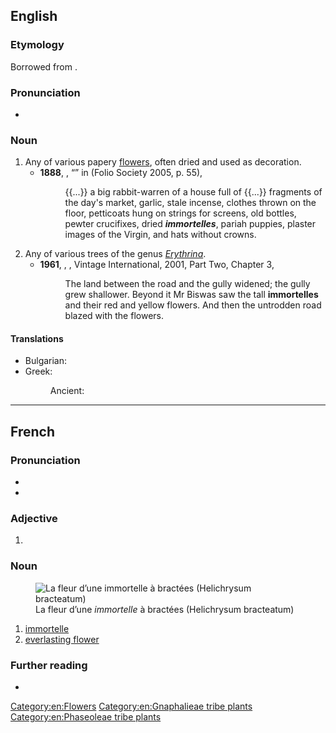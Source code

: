 ==English==
{{wikipedia}}

===Etymology===
Borrowed from {{bor|en|fr|immortelle}}.

===Pronunciation===
* {{IPA|en|/ɪmɔːˈtɛl/}}

===Noun===
{{en-noun}}

# Any of various papery [[flowers]], often dried and used as decoration.
#* '''1888''', {{w|Rudyard Kipling}}, “{{w|His Chance in Life}}” in ''{{w|Plain Tales from the Hills}}'' (Folio Society 2005, p. 55),
#*: {{...}} a big rabbit-warren of a house full of {{...}} fragments of the day's market, garlic, stale incense, clothes thrown on the floor, petticoats hung on strings for screens, old bottles, pewter crucifixes, dried '''''immortelles''''', pariah puppies, plaster images of the Virgin, and hats without crowns.
# Any of various trees of the genus ''[[Erythrina]]''.
#* '''1961''', {{w|V. S. Naipaul}}, ''{{w|A House for Mr Biswas}}'', Vintage International, 2001, Part Two, Chapter 3,
#*: The land between the road and the gully widened; the gully grew shallower. Beyond it Mr Biswas saw the tall '''immortelles''' and their red and yellow flowers. And then the untrodden road blazed with the flowers.

====Translations====
{{trans-top|Any of various papery flowers}}
* Bulgarian: {{t|bg|безсмъртниче|n}}
* Greek:
*: Ancient: {{t|grc|χρυσοκόμη|f}}
{{trans-mid}}
{{trans-bottom}}

[[Category:en:Flowers]]
[[Category:en:Gnaphalieae tribe plants]]
[[Category:en:Phaseoleae tribe plants]]

----

==French==

===Pronunciation===
* {{fr-IPA}}
* {{audio|fr|LL-Q150 (fra)-LoquaxFR-immortelle.wav|Audio}}

===Adjective===
{{head|fr|adjective form}}

# {{feminine singular of|fr|immortel}}

===Noun===
{{fr-noun|f}}
[[File:Helichrysum bracteatum 1.JPG|thumbnail|La fleur d’une ''immortelle'' à bractées (Helichrysum bracteatum)]]

# [[#English|immortelle]]
# [[everlasting flower]]

===Further reading===
* {{R:TLFi}}